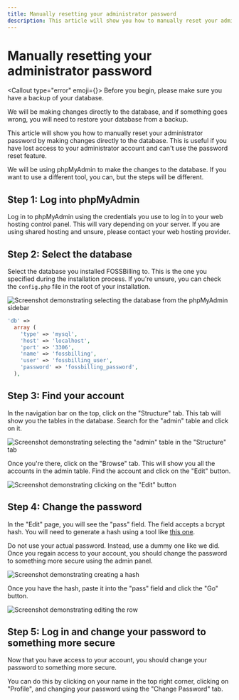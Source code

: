 ```yaml
---
title: Manually resetting your administrator password
description: This article will show you how to manually reset your administrator password.
---
```



# <FontAwesomeIcon icon={faWrench} /> Manually resetting your administrator password
<Callout type="error" emoji={<FontAwesomeIcon icon={faHand} />}>
  Before you begin, please make sure you have a backup of your database.
  
  We will be making changes directly to the database, and if something goes wrong, you will need to restore your database from a backup.
</Callout>

This article will show you how to manually reset your administrator password by making changes directly to the database. This is useful if you have lost access to your administrator account and can't use the password reset feature.

We will be using phpMyAdmin to make the changes to the database. If you want to use a different tool, you can, but the steps will be different.

## Step 1: Log into phpMyAdmin
Log in to phpMyAdmin using the credentials you use to log in to your web hosting control panel. This will vary depending on your server. If you are using shared hosting and unsure, please contact your web hosting provider.

## Step 2: Select the database
Select the database you installed FOSSBilling to. This is the one you specified during the installation process. If you're unsure, you can check the `config.php` file in the root of your installation.

![Screenshot demonstrating selecting the database from the phpMyAdmin sidebar](/img/guides/admin-manual-reset/pma_db.png)

```php {6}
'db' => 
  array (
    'type' => 'mysql',
    'host' => 'localhost',
    'port' => '3306',
    'name' => 'fossbilling',
    'user' => 'fossbilling_user',
    'password' => 'fossbilling_password',
  ),
```

## Step 3: Find your account
In the navigation bar on the top, click on the "Structure" tab. This tab will show you the tables in the database. Search for the "admin" table and click on it.

![Screenshot demonstrating selecting the "admin" table in the "Structure" tab](/img/guides/admin-manual-reset/pma_table.png)

Once you're there, click on the "Browse" tab. This will show you all the accounts in the admin table. Find the account and click on the "Edit" button.

![Screenshot demonstrating clicking on the "Edit" button](/img/guides/admin-manual-reset/pma_row.png)

## Step 4: Change the password
In the "Edit" page, you will see the "pass" field. The field accepts a bcrypt hash. You will need to generate a hash using a tool like [this one](https://www.browserling.com/tools/bcrypt).

Do not use your actual password. Instead, use a dummy one like we did. Once you regain access to your account, you should change the password to something more secure using the admin panel.

![Screenshot demonstrating creating a hash](/img/guides/admin-manual-reset/bcrypt.png)

Once you have the hash, paste it into the "pass" field and click the "Go" button.

![Screenshot demonstrating editing the row](/img/guides/admin-manual-reset/pma_edit.png)

## Step 5: Log in and change your password to something more secure
Now that you have access to your account, you should change your password to something more secure.

You can do this by clicking on your name in the top right corner, clicking on "Profile", and changing your password using the "Change Password" tab.